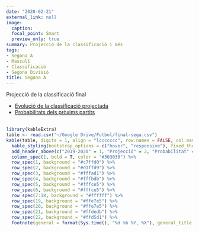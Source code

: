 ```yaml
---
date: "2020-02-21"
external_link: null
image:
  caption: 
  focal_point: Smart
  preview_only: true
summary: Projecció de la classificació i més
tags:
- Segona A
- Masculí
- Classificació
- Segona Divisió
title: Segona A
---
```

Projecció de la classificació final

* [Evolució de la classificació projectada](https://futstat.cat/projeccions/segona-a-evolucio/)
<br>
* [Probabilitats dels pròxims partits](https://futstat.cat/projeccions/segona-a-partits/)
<br>
<br>
```r
library(kableExtra)
table <- read.csv("~/Google Drive/Futbol/final-sega.csv")
kable(table, digits = 1, align = "lccccccc", row.names = FALSE, col.names = c("Club", "Punts", "GD", "Ascens", "Playoffs", "Descens", "GF", "GC"))  %>%
  kable_styling(bootstrap_options = c("hover", "responsive"), fixed_thead = T) %>%
  add_header_above(c("2019-2020" = 1, "Projecció" = 2, "Probabilitat" = 3, "xGols" = 2), background = "white") %>%
  column_spec(1, bold = T, color = "#303030") %>%
  row_spec(1, background = "#c7ffd0") %>%
  row_spec(2, background = "#d1ffd9") %>%
  row_spec(3, background = "#fffad1") %>%
  row_spec(4, background = "#fffbdb") %>%
  row_spec(5, background = "#fffce5") %>%
  row_spec(6, background = "#fffce5") %>%
  row_spec(7:18, background = "#ffffff") %>%
  row_spec(19, background = "#ffe7e5") %>%
  row_spec(20, background = "#ffe7e5") %>%
  row_spec(21, background = "#ffdedb") %>%
  row_spec(22, background = "#ffd5d1") %>%
  footnote(general = format(Sys.time(), "%d %b %Y, %X"), general_title = "Actualitzat:", footnote_as_chunk = T)
```
